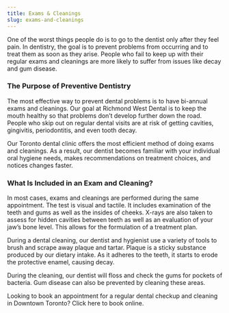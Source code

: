 ```yaml
---
title: Exams & Cleanings
slug: exams-and-cleanings
---
```


One of the worst things people do is to go to the dentist only after they feel pain. In dentistry, the goal is to prevent problems from occurring and to treat them as soon as they arise. People who fail to keep up with their regular exams and cleanings are more likely to suffer from issues like decay and gum disease.

### The Purpose of Preventive Dentistry

The most effective way to prevent dental problems is to have bi-annual exams and cleanings. Our goal at Richmond West Dental is to keep the mouth healthy so that problems don’t develop further down the road. People who skip out on regular dental visits are at risk of getting cavities, gingivitis, periodontitis, and even tooth decay.

Our Toronto dental clinic offers the most efficient method of doing exams and cleanings. As a result, our dentist becomes familiar with your individual oral hygiene needs, makes recommendations on treatment choices, and notices changes faster.

### What Is Included in an Exam and Cleaning?

In most cases, exams and cleanings are performed during the same appointment. The test is visual and tactile. It includes examination of the teeth and gums as well as the insides of cheeks. X-rays are also taken to assess for hidden cavities between teeth as well as an evaluation of your jaw’s bone level. This allows for the formulation of a treatment plan.

During a dental cleaning, our dentist and hygienist use a variety of tools to brush and scrape away plaque and tartar. Plaque is a sticky substance produced by our dietary intake. As it adheres to the teeth, it starts to erode the protective enamel, causing decay.

During the cleaning, our dentist will floss and check the gums for pockets of bacteria. Gum disease can also be prevented by cleaning these areas.

Looking to book an appointment for a regular dental checkup and cleaning in Downtown Toronto? Click here to book online.

